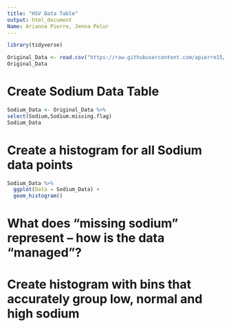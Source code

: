 ---
title: "HSV Data Table"
output: html_document
Name: Arianna Pierre, Jenna Polur
---

```{r}
library(tidyverse)
```



```{r}
Original_Data <- read.csv("https://raw.githubusercontent.com/apierre15/Final-Data-Science/main/HSE_Data.csv?token=AUX6FGZCDFGFVDUNBZFSND3BBGYNC")
Original_Data
```
# Create Sodium Data Table
```{r}
Sodium_Data <- Original_Data %>%
select(Sodium,Sodium.missing.flag)
Sodium_Data
```

# Create a histogram for all Sodium data points
```{r}
Sodium_Data %>%
  ggplot(Data = Sodium_Data) +
  geom_histogram()
```

# What does “missing sodium” represent – how is the data “managed”?

# Create histogram with bins that accurately group low, normal and high sodium




